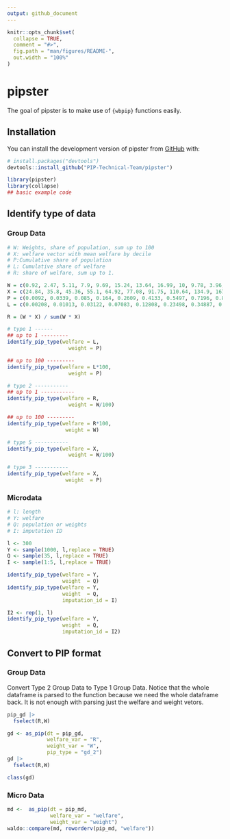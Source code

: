 ```yaml
---
output: github_document
---
```


<!-- README.md is generated from README.Rmd. Please edit that file -->

```r
knitr::opts_chunk$set(
  collapse = TRUE,
  comment = "#>",
  fig.path = "man/figures/README-",
  out.width = "100%"
)
```

# pipster

<!-- badges: start -->
<!-- badges: end -->

The goal of pipster is to make use of `{wbpip}` functions easily. 

## Installation

You can install the development version of pipster from [GitHub](https://github.com/) with:

``` r
# install.packages("devtools")
devtools::install_github("PIP-Technical-Team/pipster")
```

```r
library(pipster)
library(collapse)
## basic example code
```

## Identify type of data

### Group Data

```r
# W: Weights, share of population, sum up to 100
# X: welfare vector with mean welfare by decile
# P:Cumulative share of population
# L: Cumulative share of welfare
# R: share of welfare, sum up to 1.

W = c(0.92, 2.47, 5.11, 7.9, 9.69, 15.24, 13.64, 16.99, 10, 9.78, 3.96, 1.81, 2.49)
X = c(24.84, 35.8, 45.36, 55.1, 64.92, 77.08, 91.75, 110.64, 134.9, 167.76, 215.48, 261.66, 384.97)
P = c(0.0092, 0.0339, 0.085, 0.164, 0.2609, 0.4133, 0.5497, 0.7196, 0.8196, 0.9174, 0.957, 0.9751, 1)
L = c(0.00208, 0.01013, 0.03122, 0.07083, 0.12808, 0.23498, 0.34887, 0.51994, 0.6427, 0.79201, 0.86966, 0.91277, 1)

R = (W * X) / sum(W * X)

```

```r
# type 1 ------
## up to 1 ---------
identify_pip_type(welfare = L,
                    weight = P)

## up to 100 ---------
identify_pip_type(welfare = L*100,
                    weight = P)

# type 2 -----------
## up to 1 -----------
identify_pip_type(welfare = R,
                    weight = W/100)

## up to 100 ---------
identify_pip_type(welfare = R*100,
                   weight = W)

# type 5 -----------
identify_pip_type(welfare = X,
                    weight = W/100)

# type 3 -----------
identify_pip_type(welfare = X,
                   weight  = P)
```


### Microdata


```r

# l: length
# Y: welfare
# Q: population or weights
# I: imputation ID

l <- 300
Y <- sample(1000, l,replace = TRUE)
Q <- sample(35, l,replace = TRUE)
I <- sample(1:5, l,replace = TRUE)
```

```r
identify_pip_type(welfare = Y,
                  weight  = Q)
identify_pip_type(welfare = Y,
                  weight  = Q,
                  imputation_id = I)

I2 <- rep(1, l)
identify_pip_type(welfare = Y,
                  weight  = Q,
                  imputation_id = I2)
```



## Convert to PIP format

### Group Data

Convert Type 2 Group Data to Type 1 Group Data. 
Notice that the whole dataframe is parsed to the function because we need the whole dataframe back. It is not enough with parsing just the welfare and weight vetors. 
```r
pip_gd |> 
  fselect(R,W)

gd <- as_pip(dt = pip_gd,
             welfare_var = "R",
             weight_var = "W",
             pip_type = "gd_2")
gd |> 
  fselect(R,W)

class(gd)

```

### Micro Data

```r
md <-  as_pip(dt = pip_md,
              welfare_var = "welfare",
              weight_var = "weight") 
waldo::compare(md, roworderv(pip_md, "welfare"))

    
```




